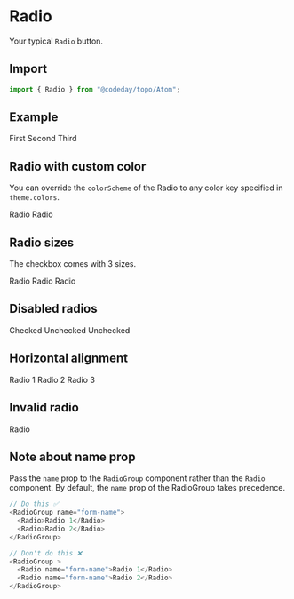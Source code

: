 
# Radio

Your typical `Radio` button.

## Import

```js
import { Radio } from "@codeday/topo/Atom";
```

## Example

<Playground>
  <Box p={3}>
    <RadioGroup defaultValue="1">
      <Stack direction="row">
        <Radio value="1">First</Radio>
        <Radio value="2">Second</Radio>
        <Radio value="3">Third</Radio>
      </Stack>
    </RadioGroup>
  </Box>
</Playground>

## Radio with custom color

You can override the `colorScheme` of the Radio to any color key specified in `theme.colors`.

<Playground>
  <Box p={3}>
    <RadioGroup defaultValue="2">
      <Stack spacing={5} direction="row">
        <Radio colorScheme="red" value="1">
          Radio
        </Radio>
        <Radio colorScheme="green" value="2">
          Radio
        </Radio>
      </Stack>
    </RadioGroup>
  </Box>
</Playground>

## Radio sizes

The checkbox comes with 3 sizes.

<Playground>
  <Box p={3}>
    <Stack>
      <Radio size="sm" name="1" colorScheme="red">
        Radio
      </Radio>
      <Radio size="md" name="1" colorScheme="green">
        Radio
      </Radio>
      <Radio size="lg" name="1" colorScheme="orange" defaultChecked>
        Radio
      </Radio>
    </Stack>
  </Box>
</Playground>

## Disabled radios

<Playground>
  <Box p={3}>
    <RadioGroup defaultValue="1">
      <Stack>
        <Radio value="1" isDisabled>
          Checked
        </Radio>
        <Radio value="2">Unchecked</Radio>
        <Radio value="3">Unchecked</Radio>
      </Stack>
    </RadioGroup>
  </Box>
</Playground>

## Horizontal alignment

<Playground>
  <Box p={3}>
    <RadioGroup defaultValue="1">
      <Stack spacing={4} direction="row">
        <Radio value="1" isDisabled>
          Radio 1
        </Radio>
        <Radio value="2">Radio 2</Radio>
        <Radio value="3">Radio 3</Radio>
      </Stack>
    </RadioGroup>
  </Box>
</Playground>

## Invalid radio

<Playground>
  <Box p={3}>
    <Radio isInvalid>Radio</Radio>
  </Box>
</Playground>

## Note about name prop

Pass the `name` prop to the `RadioGroup` component rather than the `Radio` component. By default, the `name` prop of the RadioGroup takes precedence.

```js
// Do this ✅
<RadioGroup name="form-name">
  <Radio>Radio 1</Radio>
  <Radio>Radio 2</Radio>
</RadioGroup>

// Don't do this ❌
<RadioGroup >
  <Radio name="form-name">Radio 1</Radio>
  <Radio name="form-name">Radio 2</Radio>
</RadioGroup>
```
